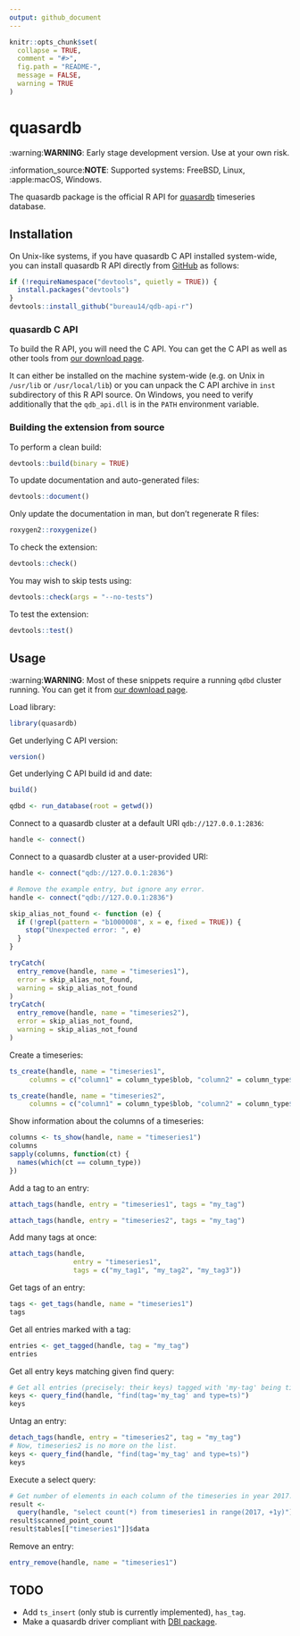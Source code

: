 ```yaml
---
output: github_document
---
```


<!-- README.md is generated from README.Rmd. Please edit that file -->

```r
knitr::opts_chunk$set(
  collapse = TRUE,
  comment = "#>",
  fig.path = "README-",
  message = FALSE,
  warning = TRUE
)
```

# quasardb

:warning:**WARNING**: Early stage development version. Use at your own risk.

:information_source:**NOTE**: Supported systems: FreeBSD, Linux, :apple:macOS, Windows.

The quasardb package is the official R API for [quasardb](https://www.quasardb.net) timeseries database.

## Installation

<!-- TODO:
You can install the released version from CRAN with:
```r
install.packages("quasardb")
```
-->

On Unix-like systems, if you have quasardb C API installed system-wide,
you can install quasardb R API directly from [GitHub](https://github.com/bureau14/qdb-api-r)
as follows:
```r
if (!requireNamespace("devtools", quietly = TRUE)) {
  install.packages("devtools")
}
devtools::install_github("bureau14/qdb-api-r")
```

### quasardb C API

To build the R API, you will need the C API.
You can get the C API as well as other tools from [our download page](https://www.quasardb.net/-Get-).

It can either be installed on the machine system-wide
(e.g. on Unix in `/usr/lib` or `/usr/local/lib`)
or you can unpack the C API archive in `inst` subdirectory of this R API source.
On Windows, you need to verify additionally that the `qdb_api.dll` is in the
`PATH` environment variable.

### Building the extension from source

To perform a clean build:
```r
devtools::build(binary = TRUE)
```

To update documentation and auto-generated files:
```r
devtools::document()
```

Only update the documentation in man, but don't regenerate R files:
```r
roxygen2::roxygenize()
```

To check the extension:
```r
devtools::check()
```

You may wish to skip tests using:
```r
devtools::check(args = "--no-tests")
```

To test the extension:
```r
devtools::test()
```

## Usage

:warning:**WARNING**: Most of these snippets require a running `qdbd` cluster running.
You can get it from [our download page](https://www.quasardb.net/-Get-).

Load library:
```r
library(quasardb)
```

Get underlying C API version:

```r
version()
```

Get underlying C API build id and date:
```r
build()
```

```r
qdbd <- run_database(root = getwd())
```

Connect to a quasardb cluster at a default URI `qdb://127.0.0.1:2836`:
```r
handle <- connect()
```

Connect to a quasardb cluster at a user-provided URI:
```r
handle <- connect("qdb://127.0.0.1:2836")
```

```r
# Remove the example entry, but ignore any error.
handle <- connect("qdb://127.0.0.1:2836")

skip_alias_not_found <- function (e) {
  if (!grepl(pattern = "b1000008", x = e, fixed = TRUE)) {
    stop("Unexpected error: ", e)
  }
}

tryCatch(
  entry_remove(handle, name = "timeseries1"),
  error = skip_alias_not_found,
  warning = skip_alias_not_found
)
tryCatch(
  entry_remove(handle, name = "timeseries2"),
  error = skip_alias_not_found,
  warning = skip_alias_not_found
)
```

Create a timeseries:
```r
ts_create(handle, name = "timeseries1",
     columns = c("column1" = column_type$blob, "column2" = column_type$double))
```

```r
ts_create(handle, name = "timeseries2",
     columns = c("column1" = column_type$blob, "column2" = column_type$double))
```

Show information about the columns of a timeseries:
```r
columns <- ts_show(handle, name = "timeseries1")
columns
sapply(columns, function(ct) {
  names(which(ct == column_type))
})
```

Add a tag to an entry:
```r
attach_tags(handle, entry = "timeseries1", tags = "my_tag")
```

```r
attach_tags(handle, entry = "timeseries2", tags = "my_tag")
```

Add many tags at once:
```r
attach_tags(handle,
                entry = "timeseries1",
                tags = c("my_tag1", "my_tag2", "my_tag3"))
```

Get tags of an entry:
```r
tags <- get_tags(handle, name = "timeseries1")
tags
```

Get all entries marked with a tag:
```r
entries <- get_tagged(handle, tag = "my_tag")
entries
```


Get all entry keys matching given find query:
```r
# Get all entries (precisely: their keys) tagged with 'my-tag' being timeseries.
keys <- query_find(handle, "find(tag='my_tag' and type=ts)")
keys
```

Untag an entry:
```r
detach_tags(handle, entry = "timeseries2", tag = "my_tag")
# Now, timeseries2 is no more on the list.
keys <- query_find(handle, "find(tag='my_tag' and type=ts)")
keys
```

Execute a select query:
```r
# Get number of elements in each column of the timeseries in year 2017.
result <-
  query(handle, "select count(*) from timeseries1 in range(2017, +1y)")
result$scanned_point_count
result$tables[["timeseries1"]]$data
```

Remove an entry:
```r
entry_remove(handle, name = "timeseries1")
```

## TODO

 - Add `ts_insert` (only stub is currently implemented), `has_tag`.
 - Make a quasardb driver compliant with [DBI package](https://www.rdocumentation.org/packages/DBI/).
